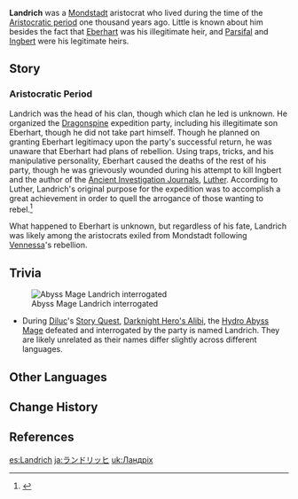 {{Character Infobox
|type             = Mentioned
|deceased         = Past
|affiliation      = Mondstadt Aristocracy
|region           = Mondstadt

}}
'''Landrich''' was a [[Mondstadt]] aristocrat who lived during the time of the [[Timeline#The Aristocratic Period|Aristocratic period]] one thousand years ago. Little is known about him besides the fact that [[Eberhart]] was his illegitimate heir, and [[Parsifal]] and [[Ingbert]] were his legitimate heirs.

==Story==
===Aristocratic Period===
Landrich was the head of his clan, though which clan he led is unknown. He organized the [[Dragonspine]] expedition party, including his illegitimate son Eberhart, though he did not take part himself. Though he planned on granting Eberhart legitimacy upon the party's successful return, he was unaware that Eberhart had plans of rebellion. Using traps, tricks, and his manipulative personality, Eberhart caused the deaths of the rest of his party, though he was grievously wounded during his attempt to kill Ingbert and the author of the [[Ancient Investigation Journal]]s, [[Luther]]. According to Luther, Landrich's original purpose for the expedition was to accomplish a great achievement in order to quell the arrogance of those wanting to rebel.<ref>{{Ref/Book|Ancient Investigation Journal: Part I}}</ref>

What happened to Eberhart is unknown, but regardless of his fate, Landrich was likely among the aristocrats exiled from Mondstadt following [[Vennessa]]'s rebellion.

==Trivia==
[[File:Miscellaneous Diluc Story Quest Hydro Abyss Mage.png|thumb|Abyss Mage Landrich interrogated]]
* During [[Diluc]]'s [[Story Quest]], [[Darknight Hero's Alibi]], the [[Hydro Abyss Mage]] defeated and interrogated by the party is named Landrich. They are likely unrelated as their names differ slightly across different languages.
{{Clr}}

==Other Languages==
{{Other Languages|default_hidden=1
|en      = Landrich
|zhs     = 兰德里希
|zhs_rm  = Lándélǐxī
|zht     = 蘭德里希
|zht_rm  = Lándélǐxī
|ja      = ランドリッヒ
|ja_rm   = Randorihhi
|ko      = 란드리치
|es      = Landrich
|fr      = Landrich
|ru      = Ландрих
|th      = Landrich
|vi      = Landrich
|de      = Landrich
|id      = Landrich
|pt      = Landrich
|tr      = Landrich
|it      = Landrich
}}

==Change History==
{{Change History|introduced=1.2}}

==References==
{{Reflist}}

[[es:Landrich]]
[[ja:ランドリッヒ]]
[[uk:Ландріх]]